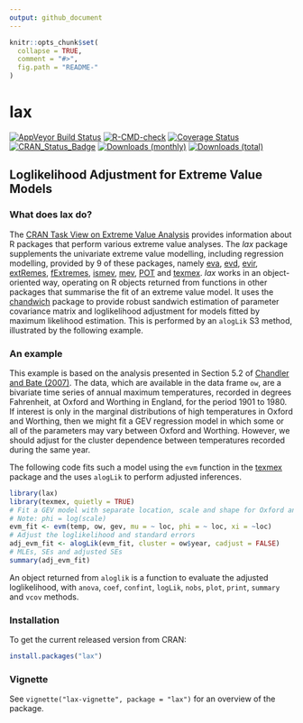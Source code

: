 ```yaml
---
output: github_document
---
```


<!-- README.md is generated from README.Rmd. Please edit that file -->

```r
knitr::opts_chunk$set(
  collapse = TRUE,
  comment = "#>",
  fig.path = "README-"
)
```

# lax

[![AppVeyor Build Status](https://ci.appveyor.com/api/projects/status/github/paulnorthrop/lax?branch=master&svg=true)](https://ci.appveyor.com/project/paulnorthrop/lax)
[![R-CMD-check](https://github.com/paulnorthrop/lax/actions/workflows/R-CMD-check.yaml/badge.svg)](https://github.com/paulnorthrop/lax/actions/workflows/R-CMD-check.yaml)
[![Coverage Status](https://codecov.io/github/paulnorthrop/lax/coverage.svg?branch=master)](https://app.codecov.io/github/paulnorthrop/lax?branch=master)
[![CRAN_Status_Badge](https://www.r-pkg.org/badges/version/lax)](https://cran.r-project.org/package=lax)
[![Downloads (monthly)](https://cranlogs.r-pkg.org/badges/lax?color=brightgreen)](https://cran.r-project.org/package=lax)
[![Downloads (total)](https://cranlogs.r-pkg.org/badges/grand-total/lax?color=brightgreen)](https://cran.r-project.org/package=lax)

## Loglikelihood Adjustment for Extreme Value Models

### What does lax do?

The [CRAN Task View on Extreme Value Analysis](https://CRAN.R-project.org/view=ExtremeValue) provides information about R packages that perform various extreme value analyses. The *lax* package supplements the univariate extreme value modelling, including regression modelling, provided by 9 of these packages, namely 
[eva](https://cran.r-project.org/package=eva),
[evd](https://cran.r-project.org/package=evd),
[evir](https://cran.r-project.org/package=evir),
[extRemes](https://cran.r-project.org/package=extRemes),
[fExtremes](https://cran.r-project.org/package=fExtremes),
[ismev](https://cran.r-project.org/package=ismev),
[mev](https://cran.r-project.org/package=mev),
[POT](https://cran.r-project.org/package=POT) and
[texmex](https://cran.r-project.org/package=texmex).  *lax* works in an object-oriented way, operating on R objects returned from functions in other packages that summarise the fit of an extreme value model.  It uses the [chandwich](https://cran.r-project.org/package=chandwich) package to provide robust sandwich estimation of parameter covariance matrix and loglikelihood adjustment for models fitted by maximum likelihood estimation.   This is performed by an `alogLik` S3 method, illustrated by the following example.
    
### An example

This example is based on the analysis presented in Section 5.2 of 
[Chandler and Bate (2007)](https://doi.org/10.1093/biomet/asm015).  The data, which are available in the data frame `ow`, are a bivariate time series of annual maximum temperatures, recorded in degrees Fahrenheit, at Oxford and Worthing in England, for the period 1901 to 1980.  If interest is only in the marginal distributions of high temperatures in Oxford and Worthing, then we might fit a GEV regression model in which some or all of the parameters may vary between Oxford and Worthing.  However, we should adjust for the cluster dependence between temperatures recorded during the same year.

The following code fits such a model using the `evm` function in the [texmex](https://cran.r-project.org/package=texmex) package and the uses `alogLik` to perform adjusted inferences.

```r
library(lax)
library(texmex, quietly = TRUE)
# Fit a GEV model with separate location, scale and shape for Oxford and Worthing
# Note: phi = log(scale)
evm_fit <- evm(temp, ow, gev, mu = ~ loc, phi = ~ loc, xi = ~loc)
# Adjust the loglikelihood and standard errors
adj_evm_fit <- alogLik(evm_fit, cluster = ow$year, cadjust = FALSE)
# MLEs, SEs and adjusted SEs
summary(adj_evm_fit)
```

An object returned from `aloglik` is a function to evaluate the adjusted loglikelihood, with `anova`, `coef`, `confint`, `logLik`, `nobs`, `plot`, `print`, `summary` and `vcov` methods.

### Installation

To get the current released version from CRAN:

```r
install.packages("lax")
```

### Vignette

See `vignette("lax-vignette", package = "lax")` for an overview of the package.

